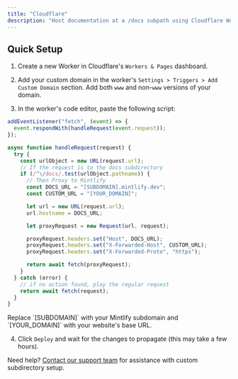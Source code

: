 ```yaml
---
title: "Cloudflare"
description: "Host documentation at a /docs subpath using Cloudflare Workers"
---
```



<SubpathGatingSnippet platform="Cloudflare" />

## Quick Setup

1. Create a new Worker in Cloudflare's `Workers & Pages` dashboard.

2. Add your custom domain in the worker's `Settings > Triggers > Add Custom Domain` section. Add both `www` and non-`www` versions of your domain.

3. In the worker's code editor, paste the following script:

```javascript
addEventListener("fetch", (event) => {
  event.respondWith(handleRequest(event.request));
});

async function handleRequest(request) {
  try {
    const urlObject = new URL(request.url);
    // If the request is to the docs subdirectory
    if (/^\/docs/.test(urlObject.pathname)) {
      // Then Proxy to Mintlify
      const DOCS_URL = "[SUBDOMAIN].mintlify.dev";
      const CUSTOM_URL = "[YOUR_DOMAIN]";

      let url = new URL(request.url);
      url.hostname = DOCS_URL;

      let proxyRequest = new Request(url, request);

      proxyRequest.headers.set("Host", DOCS_URL);
      proxyRequest.headers.set("X-Forwarded-Host", CUSTOM_URL);
      proxyRequest.headers.set("X-Forwarded-Proto", "https");

      return await fetch(proxyRequest);
    }
  } catch (error) {
    // if no action found, play the regular request
    return await fetch(request);
  }
}
```

<Tip>
  Replace `[SUBDOMAIN]` with your Mintlify subdomain and `[YOUR_DOMAIN]` with your website's base URL.
</Tip>

4. Click `Deploy` and wait for the changes to propagate (this may take a few hours).

Need help? [Contact our support team](mailto:sales@mintlify.com) for assistance with custom subdirectory setup.